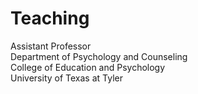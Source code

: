 # Teaching

Assistant Professor \
Department of Psychology and Counseling \
College of Education and Psychology \
University of Texas at Tyler
